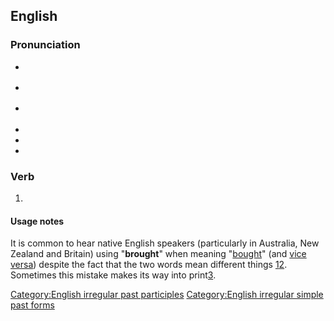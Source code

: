 ==English==

===Pronunciation===
* {{a|UK}} {{IPA|en|/bɹɔːt/}}
* {{a|US}} {{IPA|en|/bɹɔt/}}
* {{a|cot-caught}} {{IPA|en|/bɹɑt/}}
* {{audio|en|en-us-brought.ogg|Audio (US-merged)}}
* {{audio|en|en-uk-brought.ogg|Audio (UK)}}
* {{rhymes|en|ɔːt}}

===Verb===
{{head|en|verb form}}

# {{en-past of|bring}}

====Usage notes====
It is common to hear native English speakers (particularly in Australia, New Zealand and Britain) using "'''brought'''" when meaning "[[bought]]" (and [[vice versa]]) despite the fact that the two words mean different things [http://wordconstructions.com.au/blog/2008/10/bought-or-brought/][http://www.beedictionary.com/common-errors/bought_vs_brought]. Sometimes this mistake makes its way into print[https://web.archive.org/web/20120304040514/http://thehoopla.com.au/relinquished/].

[[Category:English irregular past participles]]
[[Category:English irregular simple past forms]]